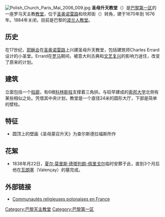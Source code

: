 {{Coord|48|52|3|N|2|19|32|E|type:city_region:FR|format=dms|display=title}}
[[Image:Polish_Church_Paris_Mai_2006_009.jpg|thumb]]
'''圣母升天教堂'''（{{lang-fr|Église Notre-Dame-de-l'Assomption}}）是[[巴黎第一区|巴黎第一区]]的一座罗马天主教[[教堂|教堂]]，位于[[圣奥诺雷路|圣奥诺雷路]]和坎邦街（{{lang-fr|rue Cambon}}）转角，建于1670年到 1676年。1884年关闭，目前是巴黎的[[波兰|波兰人教堂]]。

== 历史 ==
在17世纪，[[耶稣会|耶稣会]]在[[圣奥诺雷路|圣奥诺雷路]]上兴建圣母升天教堂，包括建筑师Charles Errard设计的小圣堂。Errard在[[罗马|罗马]]期间，被意大利古典和[[文艺复兴|文艺复兴]]的影响力迷住，改变了原来的计划。

== 建筑 ==
立面包括一个[[柱廊|柱廊]]，有6根[[科林斯柱式|科林斯柱]]支撑着三角拱。与较早建成的[[索邦大学|索邦大学]]北侧有某些相似之处。凭借其中央计划，教堂是一个直径24米的圆形大厅，下部是简单的壁柱。

== 特征 ==
* 圆顶上的壁画《圣母蒙召升天》为查尔斯德拉福斯所作

== 花絮 ==
*1838年月22日，[[夏尔·莫里斯·德塔列朗-佩里戈尔|夏尔·莫里斯·德塔列朗-佩里戈尔]]临时安葬于此，直到3个月后他在[[瓦朗塞|瓦朗塞]]（Valençay）的墓完成。

== 外部链接 ==
{{Commons category|Église Notre-Dame-de-l'Assomption de Paris}}
* [http://www.polskanova.com/shtml/culte_france.shtml Communautés religieuses polonaises en France] {{Wayback|url=http://www.polskanova.com/shtml/culte_france.shtml |date=20200209110238 }}

{{DEFAULTSORT:Eglise Notre-Dame-de-l'Assomption}}

{{Religion-buil-stub}}

[[Category:巴黎天主教堂|Category:巴黎天主教堂]]
[[Category:巴黎第一区|Category:巴黎第一区]]